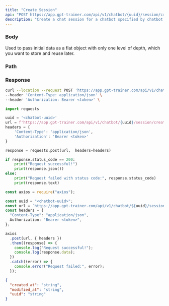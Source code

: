 ```yaml
---
title: "Create Session"
api: "POST https://app.gpt-trainer.com/api/v1/chatbot/{uuid}/session/create"
description: "Create a chat session for a chatbot specified by chatbot uuid"
---
```


### Body

<ParamField body="initial_variables" type="object">
  Used to pass initial data as a flat object with only one level of depth, which
  you want to store and reuse later.
</ParamField>

### Path

<ParamField path="uuid" type="string" required />

### Response

<ResponseField name="created_at" type="string" required />
<ResponseField name="modified_at" type="string" required />
<ResponseField name="uuid" type="string" required />
<ResponseField name="initial_variables" type="object" />

<RequestExample>

```bash Curl
curl --location --request POST 'https://app.gpt-trainer.com/api/v1/chatbot/{uuid}/session/create' \
--header 'Content-Type: application/json' \
--header 'Authorization: Bearer <token>' \
```

```py Python
import requests

uuid = '<chatbot-uuid>'
url = f'https://app.gpt-trainer.com/api/v1/chatbot/{uuid}/session/create'
headers = {
    'Content-Type': 'application/json',
    'Authorization': 'Bearer <token>'
}

response = requests.post(url,  headers=headers)

if response.status_code == 200:
    print("Request successful!")
    print(response.json())
else:
    print("Request failed with status code:", response.status_code)
    print(response.text)
```

```ts JavaScript
const axios = require("axios");

const uuid = "<chatbot-uuid>";
const url = `https://app.gpt-trainer.com/api/v1/chatbot/${uuid}/session/create`;
const headers = {
  "Content-Type": "application/json",
  Authorization: "Bearer <token>",
};

axios
  .post(url, { headers })
  .then((response) => {
    console.log("Request successful!");
    console.log(response.data);
  })
  .catch((error) => {
    console.error("Request failed:", error);
  });
```

</RequestExample>

<ResponseExample>

```json Response
{
  "created_at": "string",
  "modified_at": "string",
  "uuid": "string"
}
```

</ResponseExample>
